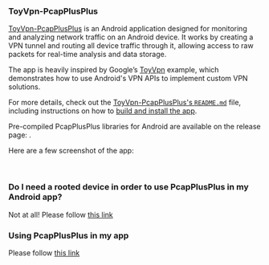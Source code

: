 
### ToyVpn-PcapPlusPlus

[ToyVpn-PcapPlusPlus](https://github.com/seladb/ToyVpn-PcapPlusPlus) is an Android application designed for monitoring and analyzing network traffic on an Android device. It works by creating a VPN tunnel and routing all device traffic through it, allowing access to raw packets for real-time analysis and data storage.

The app is heavily inspired by Google’s [ToyVpn](https://android.googlesource.com/platform/development/+/master/samples/ToyVpn) example, which demonstrates how to use Android's VPN APIs to implement custom VPN solutions.

For more details, check out the [ToyVpn-PcapPlusPlus's `README.md`](https://github.com/seladb/ToyVpn-PcapPlusPlus/blob/master/README.md) file, including instructions on how to [build and install the app](https://github.com/seladb/ToyVpn-PcapPlusPlus#build-and-run-instructions-%EF%B8%8F).

Pre-compiled PcapPlusPlus libraries for Android are available on the release page: <ReleaseLink/>.

Here are a few screenshot of the app:

<ImageWithBaseUrl src="/img/toyvpn/screenshot1.png" alt="ToyVpn Screenshot1" width="300" title="Windows"/>
<br />
<ImageWithBaseUrl src="/img/toyvpn/screenshot2.png" alt="ToyVpn Screenshot1" width="300" title="Windows"/>

### Do I need a rooted device in order to use PcapPlusPlus in my Android app?

Not at all! Please follow [this link](./install/android/#do-i-need-a-rooted-device-in-order-to-use-pcapplusplus-in-my-android-app)

### Using PcapPlusPlus in my app

Please follow [this link](./install/android#using-pcapplusplus-in-my-app)
